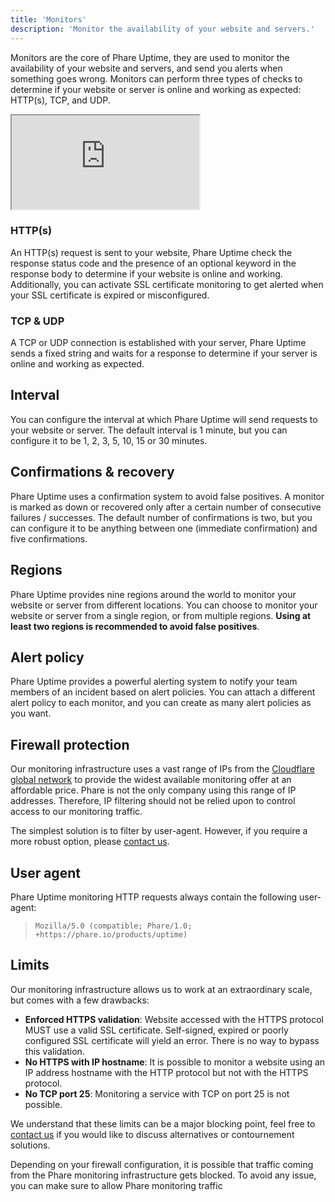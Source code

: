 ```yaml
---
title: 'Monitors'
description: 'Monitor the availability of your website and servers.'
---
```


Monitors are the core of Phare Uptime, they are used to monitor the availability of your website and servers, and send you alerts when something goes wrong. Monitors can perform three types of checks to determine if your website or server is online and working as expected: HTTP(s), TCP, and UDP.

<Frame type="glass">
    <div style={{position: 'relative', width: '100%', 'padding-top': '56.25%'}}>
        <iframe
            src="https://iframe.mediadelivery.net/embed/238508/2f903d7c-82ae-490b-a37c-9e6e7bcf446b?autoplay=false&loop=true&muted=true&preload=true&responsive=true"
            loading="lazy"
            allow="accelerometer;gyroscope;autoplay;encrypted-media;picture-in-picture;fullscreen"
            style={{border: 0, position: 'absolute', top: 0, height: '100%', width: '100%'}}
        ></iframe>
    </div>
</Frame>

### HTTP(s)

An HTTP(s) request is sent to your website, Phare Uptime check the response status code and the presence of an optional keyword in the response body to determine if your website is online and working. Additionally, you can activate SSL certificate monitoring to get alerted when your SSL certificate is expired or misconfigured.

### TCP & UDP

A TCP or UDP connection is established with your server, Phare Uptime sends a fixed string and waits for a response to determine if your server is online and working as expected.

## Interval

You can configure the interval at which Phare Uptime will send requests to your website or server. The default interval is 1 minute, but you can configure it to be 1, 2, 3, 5, 10, 15 or 30 minutes.

## Confirmations & recovery

Phare Uptime uses a confirmation system to avoid false positives.
A monitor is marked as down or recovered only after a certain number of consecutive failures / successes.
The default number of confirmations is two, but you can configure it to be anything between one (immediate confirmation) and five confirmations.

## Regions

Phare Uptime provides nine regions around the world to monitor your website or server from different locations. You can choose to monitor your website or server from a single region, or from multiple regions. **Using at least two regions is recommended to avoid false positives**.

## Alert policy

Phare Uptime provides a powerful alerting system to notify your team members of an incident based on alert policies. You can attach a different alert policy to each monitor, and you can create as many alert policies as you want.

## Firewall protection

Our monitoring infrastructure uses a vast range of IPs from the [Cloudflare global network](https://www.cloudflare.com/en-gb/ips/) to provide the widest available monitoring offer at an affordable price. Phare is not the only company using this range of IP addresses. Therefore, IP filtering should not be relied upon to control access to our monitoring traffic.

The simplest solution is to filter by user-agent. However, if you require a more robust option, please [contact us](mailto:support@phare.io).

## User agent

Phare Uptime monitoring HTTP requests always contain the following user-agent:

> `Mozilla/5.0 (compatible; Phare/1.0; +https://phare.io/products/uptime)`

## Limits

Our monitoring infrastructure allows us to work at an extraordinary scale, but comes with a few drawbacks:

- **Enforced HTTPS validation**: Website accessed with the HTTPS protocol MUST use a valid SSL certificate. Self-signed, expired or poorly configured SSL certificate will yield an error. There is no way to bypass this validation.
- **No HTTPS with IP hostname**: It is possible to monitor a website using an IP address hostname with the HTTP protocol but not with the HTTPS protocol.
- **No TCP port 25**: Monitoring a service with TCP on port 25 is not possible.

We understand that these limits can be a major blocking point, feel free to [contact us](mailto:support@phare.io) if you would like to discuss alternatives or contournement solutions.


Depending on your firewall configuration, it is possible that traffic coming from the Phare monitoring infrastructure gets blocked.
To avoid any issue, you can make sure to allow Phare monitoring traffic
